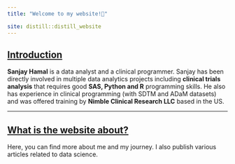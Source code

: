 ```yaml
---
title: "Welcome to my website!👋"

site: distill::distill_website
---
```


## [Introduction]{.ul}

**Sanjay Hamal** is a data analyst and a clinical programmer. Sanjay has been directly involved in multiple data analytics projects including **clinical trials analysis** that requires good **SAS, Python and R** programming skills. He also has experience in clinical programming (with SDTM and ADaM datasets) and was offered training by **Nimble Clinical Research LLC** based in the US.

---
## [What is the website about?]{.ul}

Here, you can find more about me and my journey. I also publish various articles related to data science.
